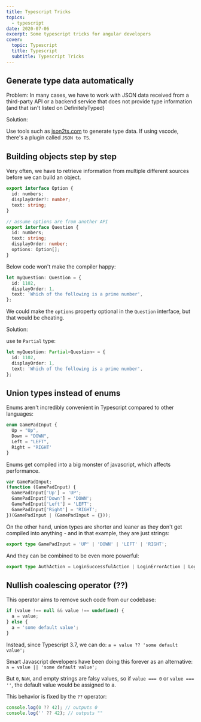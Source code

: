 ```yaml
---
title: Typescript Tricks
topics:
  - typescript
date: 2020-07-06
excerpt: Some typescript tricks for angular developers
cover:
  topic: Typescript
  title: Typescript
  subtitle: Typescript Tricks
---
```


## Generate type data automatically

Problem: In many cases, we have to work with JSON data received from a third-party API or a backend service that does
not provide type information (and that isn't listed on DefinitelyTyped)

Solution:

Use tools such as [json2ts.com](http://json2ts.com) to generate type data. If using vscode, there's a plugin called
`JSON to TS`.

## Building objects step by step

Very often, we have to retrieve information from multiple different sources before we can build an object.

```ts
export interface Option {
  id: numbers;
  displayOrder?: number;
  text: string;
}

// assume options are from another API
export interface Question {
  id: numbers;
  text: string;
  displayOrder: number;
  options: Option[];
}
```

Below code won't make the compiler happy:

```ts
let myQuestion: Question = {
  id: 1102,
  displayOrder: 1,
  text: 'Which of the following is a prime number',
};
```

We could make the `options` property optional in the `Question` interface, but that would be cheating.

Solution:

use te `Partial` type:

```ts
let myQuestion: Partial<Question> = {
  id: 1102,
  displayOrder: 1,
  text: 'Which of the following is a prime number',
};
```

## Union types instead of enums

Enums aren't incredibly convenient in Typescript compared to other languages:

```ts
enum GamePadInput {
  Up = "Up",
  Down = "DOWN",
  Left = "LEFT",
  Right = "RIGHT'
}
```

Enums get compiled into a big monster of javascript, which affects performance.

```js
var GamePadInput;
(function (GamePadInput) {
  GamePadInput['Up'] = 'UP';
  GamePadInput['Down'] = 'DOWN';
  GamePadInput['Left'] = 'LEFT';
  GamePadInput['Right'] = 'RIGHT';
})(GamePadInput | (GamePadInput = {}));
```

On the other hand, union types are shorter and leaner as they don't get compiled into anything - and in that example,
they are just strings:

```ts
export type GamePadInput = 'UP' | 'DOWN' | 'LEFT' | 'RIGHT';
```

And they can be combined to be even more powerful:

```ts
export type AuthAction = LoginSuccessfulAction | LoginErrorAction | LogoutSuccessfulAction;
```

## Nullish coalescing operator (??)

This operator aims to remove such code from our codebase:

```ts
if (value !== null && value !== undefined) {
  a = value;
} else {
  a = 'some default value';
}
```

Instead, since Typescript 3.7, we can do: `a = value ?? 'some default value';`

Smart Javascript developers have been doing this forever as an alternative: `a = value || 'some default value';`

But `0`, `NaN`, and empty strings are falsy values, so if `value === 0` or `value === ''`, the default value would be
assigned to a.

This behavior is fixed by the `??` operator:

```ts
console.log(0 ?? 42); // outputs 0
console.log('' ?? 42); // outputs ""
```
